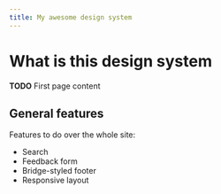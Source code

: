 ```yaml
---
title: My awesome design system
---
```


# What is this design system

**TODO** First page content

## General features

Features to do over the whole site:

- Search
- Feedback form
- Bridge-styled footer
- Responsive layout